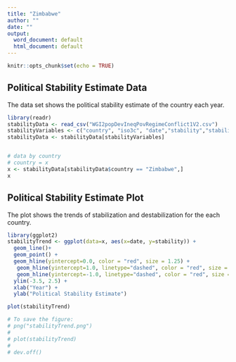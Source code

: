 ```yaml
---
title: "Zimbabwe"
author: ""
date: ""
output:
  word_document: default
  html_document: default
---
```


```r
knitr::opts_chunk$set(echo = TRUE)
```

## Political Stability Estimate Data

The data set shows the political stability estimate of the country each year.


```r

library(readr)
stabilityData <- read_csv("WGI2popDevIneqPovRegimeConflict1V2.csv")
stabilityVariables <- c("country", "iso3c", "date","stability","stabilityCategory4")
stabilityData <- stabilityData[stabilityVariables]


# data by country
# country = x
x <- stabilityData[stabilityData$country == "Zimbabwe",]
x

```

## Political Stability Estimate Plot

The plot shows the trends of stabilization and destabilization for the each country. 

```r
library(ggplot2)
stabilityTrend <- ggplot(data=x, aes(x=date, y=stability)) +
  geom_line()+
  geom_point() +
  geom_hline(yintercept=0.0, color = "red", size = 1.25) +
   geom_hline(yintercept=1.0, linetype="dashed", color = "red", size = 1) +
   geom_hline(yintercept=-1.0, linetype="dashed", color = "red", size = 1) +
  ylim(-3.5, 2.5) + 
  xlab("Year") +
  ylab("Political Stability Estimate")

plot(stabilityTrend)

# To save the figure:
# png("stabilityTrend.png")
# 
# plot(stabilityTrend)
# 
# dev.off()

```

